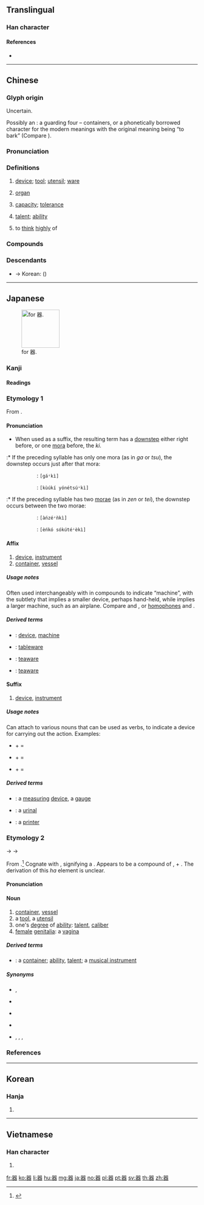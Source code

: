 {{also|噐}}
==Translingual==
{{ja-forms|[[器]]|[[器]]|[[器]]}}
{{stroke order|strokes=16}}

===Han character===
{{Han char|rn=30|rad=口|as=13|asj=12|sn=16|snj=15|four=66663|canj=RRIKR|ids=⿱哭吅}}

====References====
* {{Han ref|kx=0210.020|dkj=04349|dj=0432.260|hdz=10690.070|uh=5668|ud=22120|bh=BEB9|bd=48825}}

----

==Chinese==
{{zh-forms|alt=噐}}

===Glyph origin===
{{Han etyl}}
Uncertain.

Possibly an {{liushu|ic|nocap=1}}: a {{zh-l|*犬|dog}} guarding four {{zh-l|*口|vessel}} – containers, or a phonetically borrowed character for the modern meanings with the original meaning being “to bark” (Compare {{zh-l|*狺}}).

===Pronunciation===
{{zh-pron
|m=qì
|ma=y
|c=hei3
|h=pfs=khí
|mn=khì
|w=2qi
|mc=y
|oc=y
|cat=n,v
}}

===Definitions===
{{zh-hanzi}}

# [[device]]; [[tool]]; [[utensil]]; [[ware]]
#: {{zh-x|器具|utensil}}
# {{label|zh|medicine}} [[organ]]
#: {{zh-x|器官|organ}}
# [[capacity]]; [[tolerance]]
#: {{zh-x|器量|tolerance}}
# [[talent]]; [[ability]]
#: {{zh-x|大器晚成|[idiom] A great talent takes time to mature.}}
# {{lb|zh|literary}} to [[think]] [[highly]] of
#: {{zh-x|器重|to regard highly}}

===Compounds===
{{zh-der|器材|器官|器件|器具|器量|器皿|器物|器械|器械體操|器宇|器樂|器質|器重|瓷器|磁器|傳聲器|電器|機器|擴音器|木器|容器|鐵器|微音器|武器|儀器|不器|不成半器|不成器|主器|乾燥器|什器|令器|佐助器|佳器|便器|俊器|偉器|偏狹小器|偷聽器|傾覆重器|光學儀器|公器|兵器|兵盡器竭|冥器|冷凝器|冷卻器|凶器|刀杖器械|分器|刑器|利器|刮地器|制動器|劍器|加速器|助聽器|化學武器|化油器|受器|受話器|口器|古器物學|合成樂器|吉器|名器|君子不器|吸器|吸塵器|吸振器|吹奏樂器|吹樂器|味覺器|呼叫器|呼吸器|呼吸器官|和聲樂器|哺乳器|嗅覺器|噴漆器|噴火器|噴霧器|器世間|器任|器作|器使|器宇不凡|器宇軒昂|器官移植|器官銀行|器小易盈|器局|器度|器滿則傾|器用|器識|器類|器鼠難投|國器|培土器|壽器|外生殖器|夜視儀器|大器|大器小用|大器晚成|太空武器|奩器|孢子器|安定器|宏器|宗器|定器|定時器|宥坐器|家用電器|封緘器|射水器|將相器|導航器|小器|小器作|小器易盈|小器相|常規武器|度器|度量器|庸器|廊廟器|廟堂之器|弦樂器|強波器|彝器|性器|性器官|感覺器官|成器|才器|打擊樂器|投鼠忌器|拉力器|按摩器|振盪器|掃描器|排泄器官|推進器|揚聲器|撥弦樂器|擦弦樂器|擲鼠忌器|擴胸器|擾流器|攪拌器|攲器|放大器|散熱器|敲擊樂器|整流器|斗筲之器|斗筲小器|料器|明器|智器|暗器|木管樂器|材器|核反應器|核子武器|核武器|根器|梓器|楚漆器|榨乳器|樂器|模擬器|機器人|機器手|機器油|機器翻譯|機器設備|機器語言|殺蟲器|民族樂器|氣鳴樂器|水深器|水準器|汽化器|泌尿器|法器|法華器|注射器|消化器官|消火器|消音器|減震器|測步器|測深器|測謊器|溲器|溺器|滅火器|滅音器|滌器|漆器|漆器雕|漏斗器|漢禮器碑|濾器|濾水器|濾波器|瀏覽器|灌注器|火器|照明器具|蒸餾器|熱水器|燒錄器|玉器|琢玉成器|瑚璉之器|瑚璉器|瓦器|瓦器蚌盤|生殖器|生殖器官|生物武器|畫圖器|發光器|發射器|發聲器|發話器|發音器官|盛器|監視器|省煤器|石器|石器時代|磨末器|礱淬利器|示波器|社稷之器|神器|祭器|視覺器|視訊器|禮器|禮器碑|移調樂器|竊聽器|竹器|箔檢電器|算器|管樂器|簧樂器|粹器|紡績器|紫砂器|細石器|細菌武器|編譯器|縮圖器|繼電器|續航器|聯軸器|聽診器|胞子器|膜鳴樂器|航空器|花器|薰蕕同器|薰蕕異器|藏器待時|藏精器|虛器|蜂鳴器|衡器|褊狹小器|褻器|解碼器|解調器|計數器|計算器|調諧器|警報器|變壓器|變流器|變速器|變電器|賓器|赤土陶器|起動器|軍器|輕武器|轉換器|轉轍器|送話器|通訊器|連接器|運動器官|運動器材|遙控器|酒器|釀器|重器|重武器|量角器|鈍器|銀器|銅器|銅器時代|銅管樂器|銳器|錫器|鍵盤樂器|鐵器時代|開罐器|閘道器|閨器|防盜器|降壓器|除霧器|陳器|陶器|陶器婚|陶瓷器|隨才器使|雄器|離合器|雨量器|電器行|電容器|電暖器|電樂器|電熱器|電熱水器|電算器|青銅器|青雲之器|響器|顯示器|風信器|飛行器|食器|飲器|飲水器|飾器|驗電器|鳴器}}

===Descendants===
* → Korean: {{ko-l|그릇|receptacle; bowl; capacity; tolerance}} ({{zh-ref|Pan, 2006}})

{{zh-cat|Advanced}}

----

==Japanese==
[[File:RYAKUJI ki.png|thumb|right|100px|{{w|Ryakuji}} for 器.]]

===Kanji===
{{ja-kanji|grade=4|rs=口13}}

====Readings====
{{ja-readings
|goon=[[き]] (ki)
|kanon=[[き]] (ki)
|kun=[[うつわ]] (utsuwa)
}}

===Etymology 1===
{{ja-kanjitab|yomi=o|き}}
From {{etyl|ltc|ja|sort=き}} {{m|zh|器|tr=khij<sup>H</sup>||vessel; instrument}}.

====Pronunciation====
{{ja-pron|yomi=o|き}}
* When used as a suffix, the resulting term has a [[downstep]] either right before, or one [[mora]] before, the ''ki''.
:* If the preceding syllable has only one mora (as in ''ga'' or ''tsu''), the downstep occurs just after that mora:
::: {{m|ja|瓦器||unglazed earthenware}}: {{ja-accent/down|が}}{{lang|ja|き}} <span class="Latn"><tt>[gáꜜkì]</tt></span>
::: {{m|ja|空気予熱器|tr=kūki yonetsuki||air pre-heater}}: {{lang|ja|く}}{{ja-accent/high|うきよね}}{{ja-accent/down|つ}}{{lang|ja|き}} <span class="Latn"><tt>[kùúkí yónétsúꜜkì]</tt></span>
:* If the preceding syllable has two [[morae]] (as in ''zen'' or ''tei''), the downstep occurs between the two morae:
::: {{l|ja|安全器|tr=anzenki||safety cut-out}}: {{lang|ja|あ}}{{ja-accent/high|ん}}{{ja-accent/down|ぜ}}{{lang|ja|んき}} <span class="Latn"><tt>[àńzéꜜǹkì]</tt></span>
::: {{l|ja|円弧測定器|tr=enko sokuteiki||cyclometer}}: {{lang|ja|え}}{{ja-accent/high|んこそく}}{{ja-accent/down|て}}{{lang|ja|いき}} <span class="Latn"><tt>[èńkó sókútéꜜèkì]</tt></span>

====Affix====
{{ja-pos|affix|き}}

# [[device]], [[instrument]]
# [[container]], [[vessel]]

=====Usage notes=====
Often used interchangeably with {{m|ja|機|tr=ki}} in compounds to indicate “machine”, with the subtlety that {{lang|ja|器}} implies a smaller device, perhaps hand-held, while {{ja-l|機}} implies a larger machine, such as an airplane. Compare {{m|ja|食器|tr=shokki||tableware}} and {{m|ja|飛行機|tr=hikōki||airplane}}, or [[homophone]]s {{m|ja|機械|tr=kikai||machine|pos=generally larger}} and {{m|ja|器械|tr=kikai||machine, tool|pos=generally smaller}}.

=====Derived terms=====
{{der-top}}
* {{ja-r|器械|きかい}}: [[device]], [[machine]] {{qualifier|generally smaller}}
* {{ja-r|食器|しょっき}}: [[tableware]]
* {{ja-r|茶器|ちゃき}}: [[teaware]]
* {{ja-r|茗器|めいき}}: [[teaware]]
{{der-bottom}}

====Suffix====
{{ja-pos|suffix|き}}

# [[device]], [[instrument]]

=====Usage notes=====
Can attach to various nouns that can be used as verbs, to indicate a device for carrying out the action. Examples:
* {{m|ja|計量|tr=keiryō||measurement, measuring, gauging}} + {{m|ja|器|tr=-ki}} = {{m|ja|計量器|tr=keiryōki||a measuring device, a gauge}}
* {{m|ja|尿|tr=nyō||urine}} + {{m|ja|器|tr=-ki}} = {{m|ja|尿器|tr=nyōki||urinal}}
* {{m|ja|印字|tr=inji||print, type|lit=stamp + character}} + {{m|ja|器|tr=-ki}} = {{m|ja|印字器|tr=injiki||a printer|pos=a smaller device, such as a handheld number and letter puncher}}

=====Derived terms=====
{{der-top}}
* {{ja-r|計量器|けいりょうき}}: a [[measuring]] [[device]], a [[gauge]]
* {{ja-r|尿器|にょうき}}: a [[urinal]]
* {{ja-r|印字器|いんじき}}: a [[printer]] {{qualifier|a smaller device, such as a handheld number and letter puncher}}
{{der-bottom}}

===Etymology 2===
{{ja-kanjitab|yomi=k|うつわ}}
{{IPAchar|/ut͡supa/}} → {{IPAchar|/ut͡suɸa/}} → {{IPAchar|/ut͡suwa/}}

From {{etyl|ojp|ja|sort=うつわ}}.<ref name="KDJ">{{R:Kokugo Dai Jiten}}</ref> Cognate with {{m|ja|空|tr=utsuo|pos=ancient ''utsupo'', ''utsubo''}}, signifying a {{m|en|hollowness}}. Appears to be a compound of {{m|ja|空}}, {{m|ja|内|tr=utsu||hollow|pos=combining form, standalone form ''uchi'', “inside”}} + {{m|ja|は|tr=ha}}. The derivation of this ''ha'' element is unclear.

====Pronunciation====
{{ja-pron|yomi=k|うつわ|acc=0|acc_ref=DJR}}

====Noun====
{{ja-noun|うつわ|hhira=うつは}}

# [[container]], [[vessel]]
# a [[tool]], a [[utensil]]
# one's [[degree]] of [[ability]]: [[talent]], [[caliber]]
# [[female]] [[genitalia]]: a [[vagina]]

=====Derived terms=====
{{der-top}}
* {{ja-r|器物|うつわもの}}: a [[container]]; [[ability]], [[talent]]; a [[musical instrument]]
{{der-bottom}}

=====Synonyms=====
{{der-top|Synonyms}}
* {{sense|container}} {{ja-r|入れ物|いれもの}}, {{ja-r|容器|ようき}}
* {{sense|utensil}} {{ja-r|器具|きぐ}} {{qualifier|smaller; such as in a kitchen}}
* {{sense|tool}} {{ja-r|道具|どうぐ}} {{qualifier|bigger; overtones of {{m|en|equipment}}, such as in a garage}}
* {{sense|ability}} {{ja-r|器量|きりょう}}
* {{sense|vagina}} {{ja-r|膣|ちつ|pos=clinical}}, {{ja-r|女陰|じょいん|pos=formal}}, {{ja-r|まんこ|pos=slang, crude}}, {{ja-r|あそこ|pos=slang, euphemistic}}
{{der-bottom}}

===References===
<references/>

----

==Korean==

===Hanja===
{{ko-hanja|hangeul=기|mr=ki}}

# {{defn|lang=ko|sort=口13}}

----

==Vietnamese==

===Han character===
{{vi-hantu|[[khí]]|rs=口13}}

# {{defn|lang=vi|sort=口13}}

[[fr:器]]
[[ko:器]]
[[li:器]]
[[hu:器]]
[[mg:器]]
[[ja:器]]
[[no:器]]
[[pl:器]]
[[pt:器]]
[[sv:器]]
[[th:器]]
[[zh:器]]